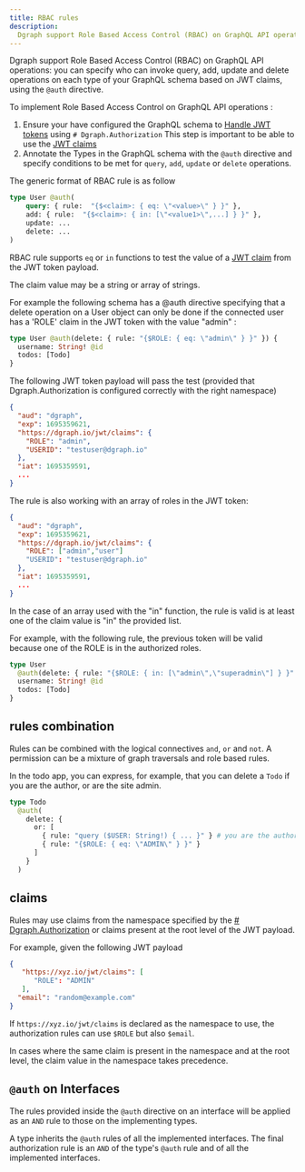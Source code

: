 ```yaml
---
title: RBAC rules
description:
  Dgraph support Role Based Access Control (RBAC) on GraphQL API operations.
---
```



<DgraphWIP />

Dgraph support Role Based Access Control (RBAC) on GraphQL API operations: you
can specify who can invoke query, add, update and delete operations on each type
of your GraphQL schema based on JWT claims, using the `@auth` directive.

To implement Role Based Access Control on GraphQL API operations :

1. Ensure your have configured the GraphQL schema to [Handle JWT tokens](./jwt)
   using `# Dgraph.Authorization` This step is important to be able to use the
   [JWT claims](./overview#jwt-claims)
2. Annotate the Types in the GraphQL schema with the `@auth` directive and
   specify conditions to be met for `query`, `add`, `update` or `delete`
   operations.

The generic format of RBAC rule is as follow

```graphql
type User @auth(
    query: { rule:  "{$<claim>: { eq: \"<value>\" } }" },
    add: { rule:  "{$<claim>: { in: [\"<value1>\",...] } }" },
    update: ...
    delete: ...
)
```

RBAC rule supports `eq` or `in` functions to test the value of a
[JWT claim](./overview#jwt-claims) from the JWT token payload.

The claim value may be a string or array of strings.

For example the following schema has a @auth directive specifying that a delete
operation on a User object can only be done if the connected user has a 'ROLE'
claim in the JWT token with the value "admin" :

```graphql
type User @auth(delete: { rule: "{$ROLE: { eq: \"admin\" } }" }) {
  username: String! @id
  todos: [Todo]
}
```

The following JWT token payload will pass the test (provided that
Dgraph.Authorization is configured correctly with the right namespace)

```json
{
  "aud": "dgraph",
  "exp": 1695359621,
  "https://dgraph.io/jwt/claims": {
    "ROLE": "admin",
    "USERID": "testuser@dgraph.io"
  },
  "iat": 1695359591,
  ...
}
```

The rule is also working with an array of roles in the JWT token:

```json
{
  "aud": "dgraph",
  "exp": 1695359621,
  "https://dgraph.io/jwt/claims": {
    "ROLE": ["admin","user"]
    "USERID": "testuser@dgraph.io"
  },
  "iat": 1695359591,
  ...
}
```

In the case of an array used with the "in" function, the rule is valid is at
least one of the claim value is "in" the provided list.

For example, with the following rule, the previous token will be valid because
one of the ROLE is in the authorized roles.

```graphql
type User
  @auth(delete: { rule: "{$ROLE: { in: [\"admin\",\"superadmin\"] } }" }) {
  username: String! @id
  todos: [Todo]
}
```

## rules combination

Rules can be combined with the logical connectives `and`, `or` and `not`. A
permission can be a mixture of graph traversals and role based rules.

In the todo app, you can express, for example, that you can delete a `Todo` if
you are the author, or are the site admin.

```graphql
type Todo
  @auth(
    delete: {
      or: [
        { rule: "query ($USER: String!) { ... }" } # you are the author graph query
        { rule: "{$ROLE: { eq: \"ADMIN\" } }" }
      ]
    }
  )
```

## claims

Rules may use claims from the namespace specified by the
[# Dgraph.Authorization](./jwt) or claims present at the root level of the JWT
payload.

For example, given the following JWT payload

```json
{
   "https://xyz.io/jwt/claims": [
      "ROLE": "ADMIN"
   ],
  "email": "random@example.com"
}
```

If `https://xyz.io/jwt/claims` is declared as the namespace to use, the
authorization rules can use `$ROLE` but also `$email`.

In cases where the same claim is present in the namespace and at the root level,
the claim value in the namespace takes precedence.

## `@auth` on Interfaces

The rules provided inside the `@auth` directive on an interface will be applied
as an `AND` rule to those on the implementing types.

A type inherits the `@auth` rules of all the implemented interfaces. The final
authorization rule is an `AND` of the type's `@auth` rule and of all the
implemented interfaces.
